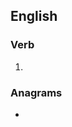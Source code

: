 ==English==

===Verb===
{{head|en|verb form}}

# {{en-past of|patine}}
#: {{ux|en|Some of the old cars were '''patined'''.}}

===Anagrams===
* {{anagrams|en|a=adeinpt|antidep|depaint|inadept|painted|pantied|tenidap}}